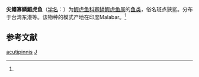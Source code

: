 {{Speciesbox
| taxon = Oligolepis acutipinnis
| binomial_authority = (Cuvier et Valenciennes, 1837)<ref name='id8353'>{{cite web| url =http://www.bioinfo.cn/db05/BjdwSpecies.php?action=view&id=8353| title =尖鳍寡鳞鰕虎鱼| work =《中国动物物种编目数据库》| publisher =中国科学院微生物研究所| author =中国科学院动物研究所| accessdate =2009-04-16| deadurl =yes| archiveurl =https://web.archive.org/web/20160305070748/http://www.bioinfo.cn/db05/BjdwSpecies.php?action=view&id=8353| archivedate =2016-03-05}}</ref>
}}

'''尖鳍寡鳞鰕虎鱼'''（[[学名|学名]]：{{lang|la|''Oligolepis acutipinnis''}}）为[[鰕虎鱼科|鰕虎鱼科]][[寡鳞鰕虎鱼属|寡鳞鰕虎鱼属]]的[[鱼类|鱼类]]，俗名斑点狭鲨。分布于台湾东港等。该物种的模式产地在印度Malabar。<ref name='id8353'/>

== 参考文献 ==
{{reflist}}

{{Taxonbar|from=Q11039053}}

[[Category:寡鳞鰕虎鱼属|acutipinnis]]
[[Category:_1837年描述的鱼类|J]]


{{鱸形目小作品}}